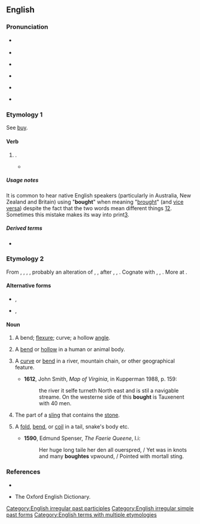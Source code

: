 ==English==

===Pronunciation===
* {{a|RP}} {{IPA|en|/bɔːt/}}
* {{rhymes|en|ɔːt}}
* {{a|GenAm}} {{IPA|en|/bɔt/}}
* {{audio|en|en-us-bought.ogg|Audio (US)}}
* {{a|cot-caught|Northern Cities Vowel Shift}} {{IPA|en|/bɑt/}}
* {{homophones|en|bot}} {{qualifier|in accents with the cot-caught merger}}

===Etymology 1===
See [[buy]].

====Verb====
{{head|en|verb form}}

# {{en-past of|buy}}.
#* {{quote-journal|en|title=No hiding place
|date=2013-05-25|volume=407|issue=8837|page=74|magazine={{w|The Economist}}
|url=http://www.economist.com/news/science-and-technology/21578357-plan-assess-peoples-personal-characteristics-their-twitter-streams-no
|passage=In America alone, people spent $170 billion on “direct marketing”—junk mail of both the physical and electronic varieties—last year. Yet of those who received unsolicited adverts through the post, only 3% '''bought''' anything as a result. If the bumf arrived electronically, the take-up rate was 0.1%. And for online adverts the “conversion” into sales was a minuscule 0.01%.}}
#: {{ux|en|She '''bought''' an expensive bag last week.}}
#: {{ux|en|People have '''bought''' gas masks.}}
#: {{ux|en|Our products can be '''bought''' at your local store.}}

=====Usage notes=====
It is common to hear native English speakers (particularly in Australia, New Zealand and Britain) using "'''bought'''" when meaning "[[brought]]" (and [[vice versa]]) despite the fact that the two words mean different things [http://wordconstructions.com.au/blog/2008/10/bought-or-brought/][http://www.beedictionary.com/common-errors/bought_vs_brought]. Sometimes this mistake makes its way into print[https://web.archive.org/web/20120304040514/http://thehoopla.com.au/relinquished/].

=====Derived terms=====
* {{l|en|overbought}}

===Etymology 2===
{{PIE root|en|bʰewgʰ}}
From {{inh|en|enm|bought}}, {{m|enm|bowght}}, {{m|enm|bouȝt}}, {{m|enm|*buȝt}}, probably an alteration of {{m|enm|bight}}, {{m|enm|biȝt}}, {{m|enm|byȝt||bend, bight}} after {{m|enm|bowen}}, {{m|enm|buwen}}, {{m|enm|buȝen||to bow, bend}}. Cognate with {{cog|sco|boucht}}, {{m|sco|bucht}}, {{m|sco|bout||bend}}. More at {{l|en|bight}}.

====Alternative forms====
* {{l|en|bout}}, {{l|en|bowt}}
* {{l|en|boughte}}, {{l|en|bughte}}

====Noun====
{{en-noun}}

# {{lb|en|obsolete}} A bend; [[flexure]]; curve; a hollow [[angle]].
# {{lb|en|obsolete}} A [[bend]] or [[hollow]] in a human or animal body.
# {{lb|en|obsolete}} A [[curve]] or [[bend]] in a river, mountain chain, or other geographical feature.
#* '''1612''', John Smith, ''Map of Virginia'', in Kupperman 1988, p. 159:
#*: the river it selfe turneth North east and is stil a navigable streame. On the westerne side of this '''bought''' is Tauxenent with 40 men.
# {{lb|en|obsolete}} The part of a [[sling]] that contains the [[stone]].
# {{lb|en|obsolete}} A [[fold]], [[bend]], or [[coil]] in a tail, snake's body etc.
#* '''1590''', Edmund Spenser, ''The Faerie Queene'', I.i:
#*: Her huge long taile her den all ouerspred, / Yet was in knots and many '''boughtes''' vpwound, / Pointed with mortall sting.

===References===
* {{R:Webster 1913}}<br>
* The Oxford English Dictionary.

[[Category:English irregular past participles]]
[[Category:English irregular simple past forms]]
[[Category:English terms with multiple etymologies]]
